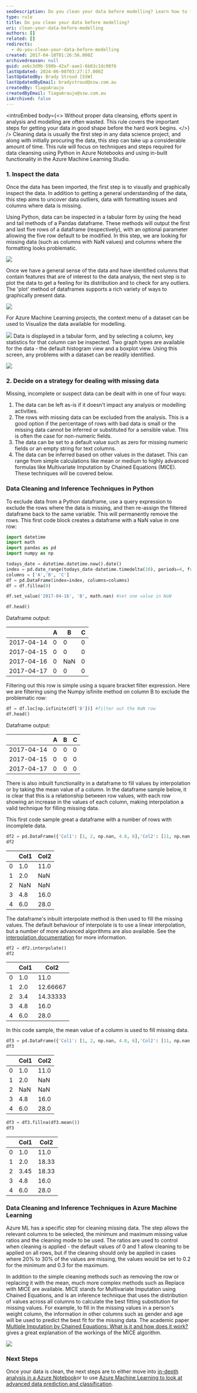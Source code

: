 ```yaml
---
seoDescription: Do you clean your data before modelling? Learn how to filter out rows with missing values using Pandas and Numpy, and explore interpolation and mean-based filling techniques for handling incomplete data.
type: rule
title: Do you clean your data before modelling?
uri: clean-your-data-before-modelling
authors: []
related: []
redirects:
  - do-you-clean-your-data-before-modelling
created: 2017-04-18T01:26:56.000Z
archivedreason: null
guid: ae6c3d9b-598b-42af-aae1-6b83c1dc98f6
lastUpdated: 2024-06-08T03:27:17.000Z
lastUpdatedBy: Brady Stroud [SSW]
lastUpdatedByEmail: bradystroud@ssw.com.au
createdBy: TiagoAraujo
createdByEmail: TiagoAraujo@ssw.com.au
isArchived: false
---
```


<introEmbed
  body={<>
Without proper data cleansing, efforts spent in analysis and modelling are often wasted. This rule covers the important steps for getting your data in good shape before the hard work begins.
  </>}
/>
Cleaning data is usually the first step in any data science project, and along with initially procuring the data, this step can take up a considerable amount of time. This rule will focus on techniques and steps required for data cleansing using Python in Azure Notebooks and using in-built functionality in the Azure Machine Learning Studio.

### 1. Inspect the data

Once the data has been imported, the first step is to visually and graphically inspect the data. In addition to getting a general understanding of the data, this step aims to uncover data outliers, data with formatting issues and columns where data is missing.

Using Python, data can be inspected in a tabular form by using the head and tail methods of a Pandas dataframe. These methods will output the first and last five rows of a dataframe (respectively), with an optional parameter allowing the five row default to be modified. In this step, we are looking for missing data (such as columns with NaN values) and columns where the formatting looks problematic.

![](/uploads/rules/clean-your-data-before-modelling/DataScience1.png)

Once we have a general sense of the data and have identified columns that contain features that are of interest to the data analysis, the next step is to plot the data to get a feeling for its distribution and to check for any outliers. The 'plot' method of dataframes supports a rich variety of ways to graphically present data.

![](/uploads/rules/clean-your-data-before-modelling/DataScience2.png)

For Azure Machine Learning projects, the context menu of a dataset can be used to Visualize the data available for modelling.

![](/uploads/rules/clean-your-data-before-modelling/DataScience3.png)
Data is displayed in a tabular form, and by selecting a column, key statistics for that column can be inspected. Two graph types are available for the data - the default histogram view and a boxplot view. Using this screen, any problems with a dataset can be readily identified.

![](/uploads/rules/clean-your-data-before-modelling/DataScience4.png)

### 2. Decide on a strategy for dealing with missing data

Missing, incomplete or suspect data can be dealt with in one of four ways:

1. The data can be left as-is if it doesn't impact any analysis or modelling activities.
2. The rows with missing data can be excluded from the analysis. This is a good option if the percentage of rows with bad data is small or the missing data cannot be inferred or substituted for a sensible value. This is often the case for non-numeric fields.
3. The data can be set to a default value such as zero for missing numeric fields or an empty string for text columns.
4. The data can be inferred based on other values in the dataset. This can range from simple calculations like mean or medium to highly advanced formulas like Multivariate Imputation by Chained Equations (MICE). These techniques will be covered below.

### Data Cleaning and Inference Techniques in Python

To exclude data from a Python dataframe, use a query expression to exclude the rows where the data is missing, and then re-assign the filtered dataframe back to the same variable. This will permanently remove the rows. This first code block creates a dataframe with a NaN value in one row:

```py
import datetime
import math
import pandas as pd
import numpy as np

todays_date = datetime.datetime.now().date()
index = pd.date_range(todays_date-datetime.timedelta(10), periods=4, freq='D')
columns = ['A','B', 'C']
df = pd.DataFrame(index=index, columns=columns)
df = df.fillna(0)

df.set_value('2017-04-16', 'B', math.nan) #set one value in NaN

df.head()
```

Dataframe output:

|            | A   | B   | C   |
| ---------- | --- | --- | --- |
| 2017-04-14 | 0   | 0   | 0   |
| 2017-04-15 | 0   | 0   | 0   |
| 2017-04-16 | 0   | NaN | 0   |
| 2017-04-17 | 0   | 0   | 0   |

Filtering out this row is simple using a square bracket filter expression. Here we are filtering using the Numpy isfinite method on column B to exclude the problematic row:

```py
df = df.loc[np.isfinite(df['B'])] #filter out the NaN row
df.head()
```

Dataframe output:

|            | A   | B   | C   |
| ---------- | --- | --- | --- |
| 2017-04-14 | 0   | 0   | 0   |
| 2017-04-15 | 0   | 0   | 0   |
| 2017-04-17 | 0   | 0   | 0   |

There is also inbuilt functionality in a dataframe to fill values by interpolation or by taking the mean value of a column. In the dataframe sample below, it is clear that this is a relationship between row values, with each row showing an increase in the values of each column, making interpolation a valid technique for filling missing data.

This first code sample great a dataframe with a number of rows with incomplete data.

```py
df2 = pd.DataFrame({'Col1': [1, 2, np.nan, 4.8, 6],'Col2': [11, np.nan, np.nan, 16, 28]})
df2
```

|     | Col1 | Col2 |
| --- | ---- | ---- |
| 0   | 1.0  | 11.0 |
| 1   | 2.0  | NaN  |
| 2   | NaN  | NaN  |
| 3   | 4.8  | 16.0 |
| 4   | 6.0  | 28.0 |

The dataframe's inbuilt interpolate method is then used to fill the missing values. The default behaviour of interpolate is to use a linear interpolation, but a number of more advanced algorithms are also available. See the [interpolation documentation](http://pandas.pydata.org/pandas-docs/stable/generated/pandas.DataFrame.interpolate.html) for more information.

```py
df2 = df2.interpolate()
df2
```

|     | Col1 | Col2     |
| --- | ---- | -------- |
| 0   | 1.0  | 11.0     |
| 1   | 2.0  | 12.66667 |
| 2   | 3.4  | 14.33333 |
| 3   | 4.8  | 16.0     |
| 4   | 6.0  | 28.0     |

In this code sample, the mean value of a column is used to fill missing data.

```py
df3 = pd.DataFrame({'Col1': [1, 2, np.nan, 4.8, 6],'Col2': [11, np.nan, np.nan, 16, 28]})
df3
```

|     | Col1 | Col2 |
| --- | ---- | ---- |
| 0   | 1.0  | 11.0 |
| 1   | 2.0  | NaN  |
| 2   | NaN  | NaN  |
| 3   | 4.8  | 16.0 |
| 4   | 6.0  | 28.0 |

```py
df3 = df3.fillna(df3.mean())
df3
```

|     | Col1 | Col2  |
| --- | ---- | ----- |
| 0   | 1.0  | 11.0  |
| 1   | 2.0  | 18.33 |
| 2   | 3.45 | 18.33 |
| 3   | 4.8  | 16.0  |
| 4   | 6.0  | 28.0  |

### Data Cleaning and Inference Techniques in Azure Machine Learning

Azure ML has a specific step for cleaning missing data. The step allows the relevant columns to be selected, the minimum and maximum missing value ratios and the cleaning mode to be used. The ratios are used to control when cleaning is applied - the default values of 0 and 1 allow cleaning to be applied on all rows, but if the cleaning should only be applied in cases where 20% to 30% of the values are missing, the values would be set to 0.2 for the minimum and 0.3 for the maximum.

In addition to the simple cleaning methods such as removing the row or replacing it with the mean, much more complex methods such as Replace with MICE are available. MICE stands for Multivariate Imputation using Chained Equations, and is an inference technique that uses the distribution of values across all columns to calculate the best fitting substitution for missing values. For example, to fill in the missing values in a person's weight column, the information in other columns such as gender and age will be used to predict the best fit for the missing data. The academic paper [Multiple Imputation by Chained Equations: What is it and how does it work?](https://www.ncbi.nlm.nih.gov/pmc/articles/PMC3074241/) gives a great explanation of the workings of the MICE algorithm.

![](/uploads/rules/clean-your-data-before-modelling/DataScience5.png)

### Next Steps

Once your data is clean, the next steps are to either move into [in-depth analysis in a Azure Notebook](/use-azure-notebooks-to-learn-your-data)or to use [Azure Machine Learning to look at advanced data prediction and classification](/use-azure-machine-learning-to-make-predictions-from-your-data).
